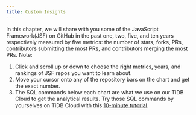 ```yaml
---
title: Custom Insights
---
```


In this chapter, we will share with you some of the JavaScript Framework(JSF) on GitHub in the past one, two, five, and ten years respectively measured by five metrics: the number of stars, forks, PRs, contributors submitting the most PRs, and contributors merging the most PRs.
Note:
1. Click and scroll up or down to choose the right metrics, years, and rankings of JSF repos you want to learn about.
2. Move your cursor onto any of the repository bars on the chart and get the exact number.
3. The SQL commands below each chart are what we use on our TiDB Cloud to get the analytical results. Try those SQL commands by yourselves on TiDB Cloud with this [10-minute tutorial](https://ossinsight.io/_/more/analyze-github-events-on-tidb-cloud-in-10-minutes).

<CommonChart repo='js_framework_repos' chart='histories' />
